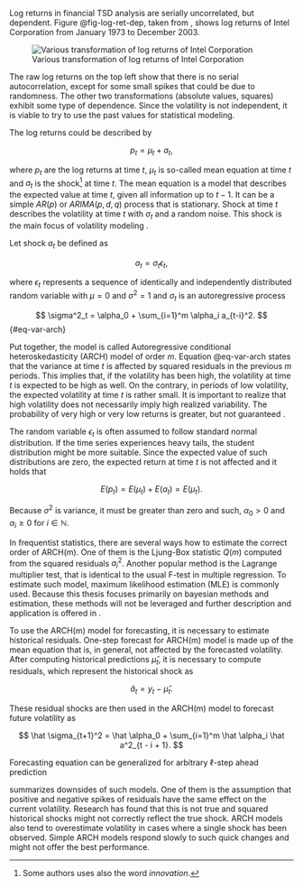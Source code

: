 Log returns in financial TSD analysis are serially uncorrelated, but dependent. Figure @fig-log-ret-dep, taken 
from \parencite[Fig. 3.1]{Tsay2005_AnalysisFinancialTime}, shows log returns of Intel Corporation from January 1973 to
December 2003.

![Various transformation of log returns of Intel Corporation \parencite{Tsay2005_AnalysisFinancialTime}](./img/log-ret-dep.png){#fig-log-ret-dep}

The raw log returns on the top left show that there is no serial autocorrelation, except for some small spikes
that could be due to randomness. The other two transformations (absolute values, squares) exhibit some type of
dependence. Since the volatility is not independent, it is viable to try to use the past values for 
statistical modeling.

The log returns could be described by 

$$
p_t = \mu_t + a_t,
$$

where $p_t$ are the log returns at time $t$, $\mu_t$ is so-called mean equation at time $t$ and $a_t$ is the
shock[^shock] at time $t$. The mean equation is a model that describes the expected value at time $t$, given
all information up to $t-1$. It can be a simple $AR(p)$ or $ARIMA(p, d, q)$ process that is stationary. Shock at time
$t$ describes the volatility at time $t$ with $\sigma_t$ and a random noise. This shock is the main focus of volatility 
modeling \parencite[Fig. 3.2]{Tsay2005_AnalysisFinancialTime}.

[^shock]: Some authors uses also the word *innovation*.

Let shock $a_t$ be defined as

$$
a_t = \sigma_t \epsilon_t,
$$

where $\epsilon_t$ represents a sequence of identically and independently distributed random variable with $\mu = 0$
and $\sigma^2 = 1$ and $\sigma_t$ is an autoregressive process

$$
\sigma^2_t = \alpha_0 + \sum_{i=1}^m \alpha_i a_{t-i}^2.
$$ {#eq-var-arch}

Put together, the model is called Autoregressive conditional heteroskedasticity (ARCH) model of order $m$. Equation @eq-var-arch
states that the variance at time $t$ is affected by squared residuals in the previous $m$ periods. This implies
that, if the volatility has been high, the volatility at time $t$ is expected to be high as well. On the contrary,
in periods of low volatility, the expected volatility at time $t$ is rather small. It is important to realize
that high volatility does not necessarily imply high realized variability. The probability of very high or very low
returns is greater, but not guaranteed \parencite[Chap. 3.4]{Tsay2005_AnalysisFinancialTime}.

The random variable $\epsilon_t$ is often assumed to follow standard normal distribution. If the time series
experiences heavy tails, the student distribution might be more suitable. Since the expected value of such 
distributions are zero, the expected return at time $t$ is not affected and it holds that 

$$
E(p_t) = E(\mu_t) + E(a_t) = E(\mu_t).
$$


Because $\sigma^2$ is variance, it must be greater than zero and such, $\alpha_0 > 0$ and $\alpha_i \geq 0$ for 
$i \in \mathbb{N}$.

In frequentist statistics, there are several ways how to estimate the correct order of ARCH(m). One of them is the 
Ljung-Box statistic $Q(m)$ computed from the squared residuals $a_i^2$. Another popular method is the Lagrange
multiplier test, that is identical to the usual F-test in multiple regression. To estimate such model, maximum
likelihood estimation (MLE) is commonly used. Because this thesis focuses 
primarily on bayesian methods and estimation, these methods will not be leveraged and further description and
application is offered in \parencite[Chap. 3]{Tsay2005_AnalysisFinancialTime}.

To use the ARCH(m) model for forecasting, it is necessary to estimate historical residuals. One-step forecast for
ARCH(m) model is made up of the mean equation that is, in general, not affected by the forecasted volatility. After
computing historical predictions $\hat\mu_t$, it is necessary to compute residuals, which represent the historical
shock as

$$
\hat a_t = y_t - \hat \mu_t.
$$

These residual shocks are then used in the ARCH(m) model to forecast future volatility as

$$
\hat \sigma_{t+1}^2 = \hat \alpha_0 + \sum_{i=1}^m \hat \alpha_i \hat a^2_{t - i + 1}.
$$

Forecasting equation can be generalized for arbitrary $\ell$-step ahead prediction 
\parencite[Chap. 3.4.3] {Tsay2005_AnalysisFinancialTime}

\parencite[Chap. 3.4.2]{Tsay2005_AnalysisFinancialTime} summarizes downsides of such models. One of them 
is the assumption that positive and negative spikes of residuals have the same effect on the current volatility.
Research has found that this is not true and squared historical shocks might not correctly reflect the true
shock. ARCH models also tend to overestimate volatility in cases where a single shock has been observed. Simple ARCH
models respond slowly to such quick changes and might not offer the best performance.